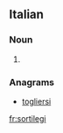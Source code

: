 ==Italian==

===Noun===
{{head|it|plural|g=m}}

# {{plural of|sortilegio|lang=it}}

===Anagrams===
* [[togliersi#Italian|togliersi]]

[[fr:sortilegi]]